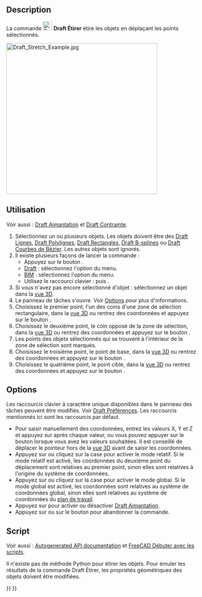 <languages/>

{{Docnav/fr
|[[Draft_Trimex/fr|Ajuster ou prolonger]]
|[[Draft_Clone/fr|Cloner]]
|[[Draft_Workbench/fr|Atelier Draft]]
|IconL=Draft_Trimex.svg
|IconR=Draft_Clone.svg
|IconC=Workbench_Draft.svg
}}

{{GuiCommand/fr
|Name=Draft Stretch
|Name/fr=Draft Étirer
|MenuLocation=Draft/BIM : Modification → Étirer
|Workbenches=[[Draft_Workbench/fr|Draft]], [[BIM_Workbench/fr|BIM]]
|Shortcut={{KEY|S}} {{KEY|H}}
|Version=0.17
}}

==Description== 

La commande [[Image:Draft_Stretch.svg|24px]] '''Draft Étirer''' étire les objets en déplaçant les points sélectionnés.

[[Image:Draft_Stretch_Example.jpg|400px]]
{{Caption|Étirement de trois Draft Polylignes}}

<span id="Usage"></span>
==Utilisation== 

Voir aussi : [[Draft_Snap/fr|Draft Aimantation]] et [[Draft_Constrain/fr|Draft Contrainte]].

# Sélectionnez un ou plusieurs objets. Les objets doivent être des [[Draft_Line/fr|Draft Lignes]], [[Draft_Wire/fr|Draft Polylignes]], [[Draft_Rectangle/fr|Draft Rectangles]], [[Draft_BSpline/fr|Draft B-splines]] ou [[Draft_BezCurve/fr|Draft Courbes de Bézier]]. Les autres objets sont ignorés.
# Il existe plusieurs façons de lancer la commande :
#* Appuyez sur le bouton {{Button|[[Image:Draft_Stretch.svg|16px]] [[Draft_Stretch/fr|Étirer]]}}.
#* [[Draft_Workbench/fr|Draft]] : sélectionnez l'option {{MenuCommand|Modification → [[Image:Draft_Stretch.svg|16px]] Étirer}} du menu.
#* [[BIM_Workbench/fr|BIM]] : sélectionnez l'option {{MenuCommand|Modification → [[Image:Draft_Stretch.svg|16px]] Étirer}} du menu.
#* Utilisez le raccourci clavier : {{KEY|S}} puis {{KEY|H}}.
# Si vous n'avez pas encore sélectionné d'objet : sélectionnez un objet dans la [[3D_view/fr|vue 3D]].
# Le panneau de tâches {{MenuCommand|Étirer}} s'ouvre. Voir [[#Options|Options]] pour plus d'informations.
# Choisissez le premier point, l'un des coins d'une zone de sélection rectangulaire, dans la [[3D_view/fr|vue 3D]] ou rentrez des coordonnées et appuyez sur le bouton {{Button|[[Image:Draft_AddPoint.svg|16px]] Entrer un point}}.
# Choisissez le deuxième point, le coin opposé de la zone de sélection, dans la [[3D_view/fr|vue 3D]] ou rentrez des coordonnées et appuyez sur le bouton {{Button|[[Image:Draft_AddPoint.svg|16px]] Entrer un point}}.
# Les points des objets sélectionnés qui se trouvent à l'intérieur de la zone de sélection sont marqués.
# Choisissez le troisième point, le point de base, dans la [[3D_view/fr|vue 3D]] ou rentrez des coordonnées et appuyez sur le bouton {{Button|[[Image:Draft_AddPoint.svg|16px]] Entrer un point}}.
# Choisissez le quatrième point, le point cible, dans la [[3D_view/fr|vue 3D]] ou rentrez des coordonnées et appuyez sur le bouton {{Button|[[Image:Draft_AddPoint.svg|16px]] Entrer un point}}.

==Options== 

Les raccourcis clavier à caractère unique disponibles dans le panneau des tâches peuvent être modifiés. Voir [[Draft_Preferences/fr|Draft Préférences]]. Les raccourcis mentionnés ici sont les raccourcis par défaut.

* Pour saisir manuellement des coordonnées, entrez les valeurs X, Y et Z et appuyez sur {{KEY|Entrée}} après chaque valeur, ou vous pouvez appuyer sur le bouton {{Button|[[Image:Draft_AddPoint.svg|16px]] Entrer un point}} lorsque vous avez les valeurs souhaitées. Il est conseillé de déplacer le pointeur hors de la [[3D_view/fr|vue 3D]] avant de saisir les coordonnées.
* Appuyez sur {{KEY|R}} ou cliquez sur la case {{MenuCommand|Relatif}} pour activer le mode relatif. Si le mode relatif est activé, les coordonnées du deuxième point du déplacement sont relatives au premier point, sinon elles sont relatives à l'origine du système de coordonnées.
* Appuyez sur {{KEY|G}} ou cliquez sur la case {{MenuCommand|Global}} pour activer le mode global. Si le mode global est activé, les coordonnées sont relatives au système de coordonnées global, sinon elles sont relatives au système de coordonnées du [[Draft_SelectPlane/fr|plan de travail]].
* Appuyez sur {{KEY|S}} pour activer ou désactiver [[Draft_Snap/fr|Draft Aimantation]].
* Appuyez sur {{KEY|Échap}} ou sur le bouton {{Button|Fermer}} pour abandonner la commande.

<span id="Scripting"></span>
==Script==

Voir aussi : [https://freecad.github.io/SourceDoc/ Autogenerated API documentation] et [[FreeCAD_Scripting_Basics/fr|FreeCAD Débuter avec les scripts]].

Il n'existe pas de méthode Python pour étirer les objets. Pour émuler les résultats de la commande Draft Étirer, les propriétés géométriques des objets doivent être modifiées.


{{Docnav/fr
|[[Draft_Trimex/fr|Ajuster ou prolonger]]
|[[Draft_Clone/fr|Cloner]]
|[[Draft_Workbench/fr|Atelier Draft]]
|IconL=Draft_Trimex.svg
|IconR=Draft_Clone.svg
|IconC=Workbench_Draft.svg
}}

{{Draft Tools navi{{#translation:}}}}
{{Userdocnavi{{#translation:}}}}